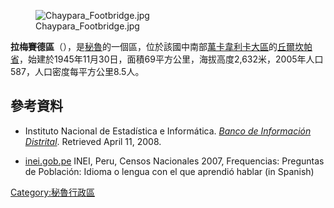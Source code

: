 [[Image:Chaypara_Footbridge.jpg|right]]

'''拉梅賽德區'''（{{lang-es|Distrito de La Merced}}），是[[秘魯|秘魯]]的一個區，位於該國中南部[[萬卡韋利卡大區|萬卡韋利卡大區]]的[[丘爾坎帕省|丘爾坎帕省]]，始建於1945年11月30日，面積69平方公里，海拔高度2,632米，2005年人口587，人口密度每平方公里8.5人。

==參考資料==
*{{es icon}} Instituto Nacional de Estadística e Informática. ''[https://web.archive.org/web/20080423164200/http://desa.inei.gob.pe/mapas/bid/ Banco de Información Distrital]''. Retrieved April 11, 2008.
*[https://web.archive.org/web/20130127005551/http://iinei.inei.gob.pe/iinei/RedatamCpv2007.asp?id=ResultadosCensales%3Fori%3DC inei.gob.pe] INEI, Peru, Censos Nacionales 2007, Frequencias: Preguntas de Población: Idioma o lengua con el que aprendió hablar (in Spanish)

{{coord|12.7882|S|74.3589|W|source:wikidata|display=title}}

{{Peru-geo-stub}}
[[Category:秘魯行政區|Category:秘魯行政區]]